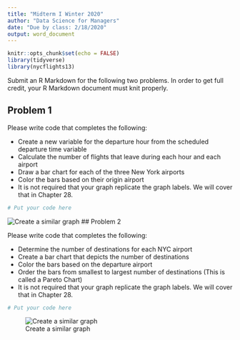 ```yaml
---
title: "Midterm I Winter 2020"
author: "Data Science for Managers"
date: "Due by class: 2/18/2020"
output: word_document
---
```


```r
knitr::opts_chunk$set(echo = FALSE)
library(tidyverse)
library(nycflights13)
```  

Submit an R Markdown for the following two problems. In order to get full credit, your R Markdown document must knit properly.  

## Problem 1

Please write code that completes the following:

*  Create a new variable for the departure hour from the scheduled departure time variable
*  Calculate the number of flights that leave during each hour and each airport
*  Draw a bar chart for each of the three New York airports
*  Color the bars based on their origin airport
*  It is not required that your graph replicate the graph labels. We will cover that in Chapter 28.

```r
# Put your code here
```
![Create a similar graph](http://govfinance.byu.edu/govfinance/classes/dataScience/exams/Midterm I/Problem 1.png)
## Problem 2

Please write code that completes the following:

*  Determine the number of destinations for each NYC airport
*  Create a bar chart that depicts the number of destinations
*  Color the bars based on the departure airport
*  Order the bars from smallest to largest number of destinations (This is called a Pareto Chart)
*  It is not required that your graph replicate the graph labels. We will cover that in Chapter 28.


```r
# Put your code here
```

![Create a similar graph](http://govfinance.byu.edu/govfinance/classes/dataScience/exams/Midterm I/Problem 2.png)
